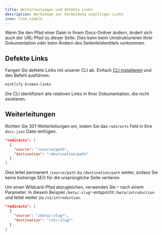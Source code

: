 ```yaml
---
title: Weiterleitungen und defekte Links
description: Werkzeuge zur Vermeidung ungültiger Links
icon: link-simple
---
```


Wenn Sie den Pfad einer Datei in Ihrem Docs-Ordner ändern, ändert sich auch der URL-Pfad zu dieser Seite. Dies kann beim Umstrukturieren Ihrer Dokumentation oder beim Ändern des Seitenleistentitels vorkommen.

## Defekte Links

Fangen Sie defekte Links mit unserer CLI ab. Einfach [CLI installieren](/development) und den Befehl ausführen:

```bash
mintlify broken-links
```

Die CLI identifiziert alle relativen Links in Ihrer Dokumentation, die nicht existieren.

## Weiterleitungen

Richten Sie 301-Weiterleitungen ein, indem Sie das `redirects` Feld in Ihre `docs.json` Datei einfügen.

```json
"redirects": [
  {
    "source": "/source/path",
    "destination": "/destination/path"
  }
]
```

Dies leitet permanent `/source/path` zu `/destination/path` weiter, sodass Sie keine bisherige SEO für die ursprüngliche Seite verlieren.

Um einen Wildcard-Pfad abzugleichen, verwenden Sie `*` nach einem Parameter. In diesem Beispiel `/beta/:slug*` entspricht `/beta/introduction` und leitet weiter zu `/v2/introduction`.

```json
"redirects": [
  {
    "source": "/beta/:slug*",
    "destination": "/v2/:slug*"
  }
]
```
